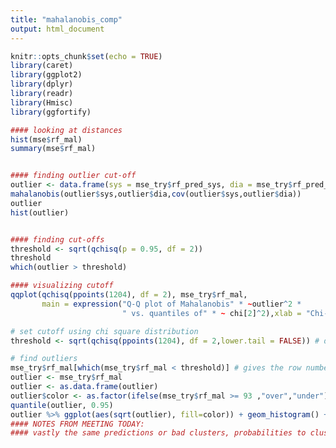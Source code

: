 ---
title: "mahalanobis_comp"
output: html_document
---

```{r setup, include=FALSE}
knitr::opts_chunk$set(echo = TRUE)
library(caret) 
library(ggplot2)
library(dplyr)
library(readr)
library(Hmisc)
library(ggfortify)
```


```{r}
#### looking at distances 
hist(mse$rf_mal)
summary(mse$rf_mal)


#### finding outlier cut-off  
outlier <- data.frame(sys = mse_try$rf_pred_sys, dia = mse_try$rf_pred_dia)
mahalanobis(outlier$sys,outlier$dia,cov(outlier$sys,outlier$dia))
outlier
hist(outlier)


#### finding cut-offs 
threshold <- sqrt(qchisq(p = 0.95, df = 2))
threshold
which(outlier > threshold)

#### visualizing cutoff 
qqplot(qchisq(ppoints(1204), df = 2), mse_try$rf_mal,
       main = expression("Q-Q plot of Mahalanobis" * ~outlier^2 *
                         " vs. quantiles of" * ~ chi[2]^2),xlab = "Chi-Square",ylab = "Mahalanobis")

# set cutoff using chi square distribution
threshold <- sqrt(qchisq(ppoints(1204), df = 2,lower.tail = FALSE)) # df = no of columns

# find outliers
mse_try$rf_mal[which(mse_try$rf_mal < threshold)] # gives the row numbers of outliers
outlier <- mse_try$rf_mal
outlier <- as.data.frame(outlier)
outlier$color <- as.factor(ifelse(mse_try$rf_mal >= 93 ,"over","under"))
quantile(outlier, 0.95)
outlier %>% ggplot(aes(sqrt(outlier), fill=color)) + geom_histogram() + theme_minimal() +labs(x = "Distance Between True and Predicted Blood Pressure") + guides(fill=guide_legend(title="95 Percentile"))
#### NOTES FROM MEETING TODAY: 
#### vastly the same predictions or bad clusters, probabilities to cluster
```

